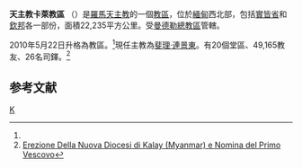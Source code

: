 {{Infobox Roman Catholic diocese
|Roman Catholic Diocese of = 天主教卡萊教區
|Latin name of diocese = Dioecesis Kalayensis
|image = 
|caption = 
|location = [[緬甸|緬甸]]
|territory = 
|population = 49,165
|rite = [[罗马礼|罗马礼]]
|patron = 
|province = [[天主教曼德勒總教區|曼德勒]]
|established = 2010年
|cathedral = [[圣母玛利亚座堂_(帕安)|圣母玛利亚堂座堂]]<ref name="new">{{cite news|publisher=[[信仰通訊社|信仰通訊社]]|date=2010年5月24日|title=教宗成立卡莱教区（缅甸）任命新主教|url=http://www.fides.org/aree/news/newsdet.php?idnews=5241&lan=chi|deadurl=yes|archiveurl=https://web.archive.org/web/20110704154536/http://www.fides.org/aree/news/newsdet.php?idnews=5241&lan=chi|archivedate=2011年7月4日|accessdate=2011年1月31日}}</ref>
|co-cathedral =
|leadership = 主教
|website = 
|pope = 
|metropolitan = 
|ordinary = [[斐理·唐連東|斐理·唐連東]]
|coadjutor archbishop =
|coadjutor bishop =
|auxiliary =
|emeritus =
}}

'''天主教卡萊教區''' （{{lang-la|Dioecesis Kalayensis}}）是[[羅馬天主教|羅馬天主教]]的一個[[教區|教區]]，位於[[緬甸|緬甸]]西北部，包括[[實皆省|實皆省]]和[[欽邦|欽邦]]各一部份，面積22,235平方公里。受[[天主教曼德勒總教區|曼德勒總教區]]管轄。

2010年5月22日升格為教區。<ref name="new"></ref>現任主教為[[斐理·連景東|斐理·連景東]]。有20個堂區、49,165教友、26名司鐸。<ref>[http://press.catholica.va/news_services/bulletin/news/25612.php?index=25612&lang=it#EREZIONE%20DELLA%20DIOCESI%20DI%20KALAY%20%28MYANMAR%29%20E%20NOMINA%20DEL%20PRIMO%20VESCOVO Erezione Della Nuova Diocesi di Kalay (Myanmar) e Nomina del Primo Vescovo]{{dead link|date=2017年12月 |bot=InternetArchiveBot |fix-attempted=yes }}</ref>
==参考文献==
<div class="references-small">
<references></references>
</div>

{{緬甸天主教教區}}

[[Category:緬甸天主教教區|K]]